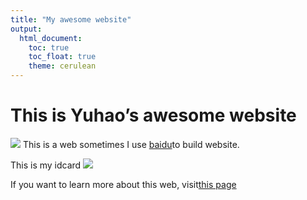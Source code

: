 ```yaml
---
title: "My awesome website"
output: 
  html_document:
    toc: true
    toc_float: true
    theme: cerulean
---
```


# This is Yuhao's awesome website

![](https://media.giphy.com/media/drXGoW1iudhKw/giphy.gif)
This is a web
sometimes I use [baidu](https://www.baidu.com)to build website.

This is my idcard ![](images/ID.heic)

If you want to learn more about this web, visit[this page](about.html)


